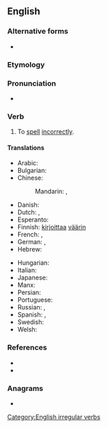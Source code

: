 ==English==

===Alternative forms===
* {{l|en|mis-spell}}

===Etymology===
{{prefix|en|mis|spell}}

===Pronunciation===
* {{IPA|/mɪsˈspɛl/|lang=en}}
*: {{rhymes|ɛl|lang=en}}

===Verb===
{{en-verb|misspells|misspelling|misspelt|past2=misspelled}}

# To [[spell]] [[incorrectly]].

====Translations====
{{trans-top|to spell incorrectly}}
* Arabic: {{t|ar|أَخْطَأَ اَلتَّهْجِئَة}}
* Bulgarian: {{t|bg|неправилно пиша|tr=nepravilno pisha|sc=Cyrl}}
* Chinese:
*: Mandarin: {{t+|cmn|拼錯|sc=Hani}}, {{t+|cmn|拼错|tr=pīncuò|sc=Hani}}
* Danish: {{t|da|stave forkert}}
* Dutch: {{t|nl|misspellen}}, {{t|nl|verkeerd spellen}}
* Esperanto: {{t|eo|misliterumi}}
* Finnish: [[kirjoittaa]] [[väärin]]
* French: {{t|fr|mal orthographier}}, {{t|fr|mal écrire}}
* German: {{t|de|falsch buchstabieren}}, {{t|de|falsch schreiben}}
* Hebrew: {{t-needed|he}}
{{trans-mid}}
* Hungarian: {{t|hu|elír}}
* Italian: {{t|it|scrivere male}}
* Japanese: {{t|ja|つづりを間違う|tr=tsuzuri-o machigau}}
* Manx: {{t|gv|mee-lettyr}}
* Persian: {{t|fa|غلط نوشتن|tr=ğalat neveštan|sc=fa-Arab}}
* Portuguese: {{t|pt|[[escrever]] [[errado]]}}
* Russian: {{t|ru|орфографи́чески непра́вильно писа́ть}}, {{t|ru|де́лать орфографи́ческие оши́бки}}
* Spanish: {{t|es|deletrear mal}}, {{t|es|escribir mal}}
* Swedish: {{t|sv|stava fel}}
* Welsh: {{t|cy|camsillafu}}
{{trans-bottom}}

===References===
* {{R:Century 1911}}
* {{R:Webster 1913}}

===Anagrams===
* {{anagrams|en|a=eillmpss|psellism}}

[[Category:English irregular verbs]]